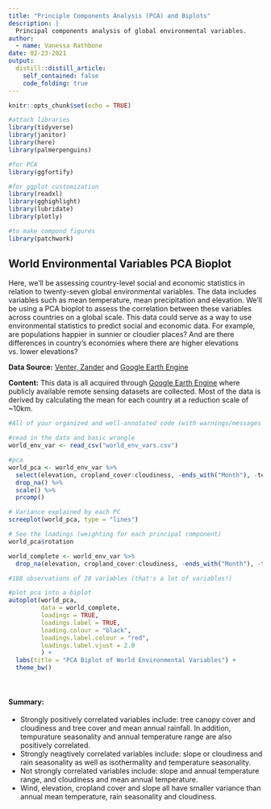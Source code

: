 ```yaml
---
title: "Principle Components Analysis (PCA) and Biplots"
description: |
  Principal components analysis of global environmental variables.
author:
  - name: Vanessa Rathbone
date: 02-23-2021
output:
  distill::distill_article:
    self_contained: false
    code_folding: true
---
```


```r
knitr::opts_chunk$set(echo = TRUE)
```


```r
#attach libraries
library(tidyverse)
library(janitor)
library(here)
library(palmerpenguins)

#for PCA
library(ggfortify)

#for ggplot customization
library(readxl)
library(gghighlight)
library(lubridate)
library(plotly)

#to make compond figures
library(patchwork)
```

## World Environmental Variables PCA Bioplot

Here, we'll be assessing country-level social and economic statistics in relation to twenty-seven global environmental variables. The data includes variables such as mean temperature, mean precipitation and elevation. We'll be using a PCA bioplot to assess the correlation between these variables across countries on a global scale. This data could serve as a way to use environmental statistics to predict social and economic data. For example, are populations happier in sunnier or cloudier places? And are there differences in country's economies where there are higher elevations vs. lower elevations? 

**Data Source:** [Venter, Zander](https://www.kaggle.com/zanderventer/environmental-variables-for-world-countries/data) and [Google Earth Engine](https://earthengine.google.com/)

**Content:** This data is all acquired through [Google Earth Engine](https://earthengine.google.com/) where publicly available remote sensing datasets are collected. Most of the data is derived by calculating the mean for each country at a reduction scale of ~10km.

```r
#All of your organized and well-annotated code (with warnings/messages suppressed) you wrote to wrangle data then run PCA, and to create a professional looking PCA biplot that appears (with a caption) in your knitted HTML

#read in the data and basic wrangle
world_env_var <- read_csv("world_env_vars.csv")

#pca 
world_pca <- world_env_var %>% 
  select(elevation, cropland_cover:cloudiness, -ends_with("Month"), -temp_diurnal_range, -ends_with("Quart"), slope) %>% 
  drop_na() %>% 
  scale() %>% 
  prcomp()

# Variance explained by each PC
screeplot(world_pca, type = "lines")

# See the loadings (weighting for each principal component)
world_pca$rotation

world_complete <- world_env_var %>% 
  drop_na(elevation, cropland_cover:cloudiness, -ends_with("Month"), -temp_diurnal_range, -ends_with("Quart"), slope)

#188 observations of 28 variables (that's a lot of variables!)
```


```r
#plot pca into a biplot
autoplot(world_pca, 
         data = world_complete, 
         loadings = TRUE, 
         loadings.label = TRUE,
         loading.colour = "black", 
         loadings.label.colour = "red",
         loadings.label.vjust = 2.0
         ) +
  labs(title = "PCA Biplot of World Environmental Variables") +
  theme_bw()
```
<br>

#### Summary:

- Strongly positively correlated variables include: tree canopy cover and cloudiness and tree cover and mean annual rainfall. In addition, tempurature seasonality and annual temperature range are also positively correlated. 
- Strongly neagtively correlated variables include: slope or cloudiness and rain seasonality as well as isothermality and temperature seasonality. 
- Not strongly correlated variables include: slope and annual temperature range, and cloudiness and mean annual temperature. 
- Wind, elevation, cropland cover and slope all have smaller variance than annual mean temperature, rain seasonality and cloudiness. 
